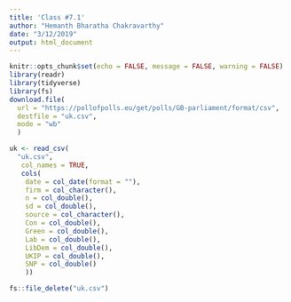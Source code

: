 ```yaml
---
title: 'Class #7.1'
author: "Hemanth Bharatha Chakravarthy"
date: "3/12/2019"
output: html_document
---
```


```r
knitr::opts_chunk$set(echo = FALSE, message = FALSE, warning = FALSE)
library(readr)
library(tidyverse)
library(fs)
download.file(
  url = "https://pollofpolls.eu/get/polls/GB-parliament/format/csv",
  destfile = "uk.csv",
  mode = "wb"
  )

uk <- read_csv(
  "uk.csv",
   col_names = TRUE,
   cols(
    date = col_date(format = ""),
    firm = col_character(),
    n = col_double(),
    sd = col_double(),
    source = col_character(),
    Con = col_double(),
    Green = col_double(),
    Lab = col_double(),
    LibDem = col_double(),
    UKIP = col_double(),
    SNP = col_double()
    ))

fs::file_delete("uk.csv")
```
